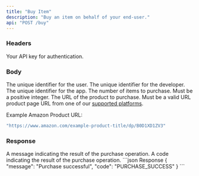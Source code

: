 ```yaml
---
title: "Buy Item"
description: "Buy an item on behalf of your end-user."
api: "POST /buy"
---
```


### Headers

<ParamField header="authorization" type="string" required>
  Your API key for authentication.
</ParamField>

### Body

<ParamField body="user_id" type="string" required>
  The unique identifier for the user.
</ParamField>

<ParamField body="developer_id" type="string" required>
  The unique identifier for the developer.
</ParamField>

<ParamField body="app_id" type="string" required>
  The unique identifier for the app.
</ParamField>

<ParamField body="quantity" type="integer" required>
  The number of items to purchase. Must be a positive integer.
</ParamField>

<ParamField body="product_url" type="string" required>
  The URL of the product to purchase. Must be a valid URL product page URL from one of our <a href="/docs/supported-platforms">supported platforms</a>.

  Example Amazon Product URL:

  ```javascript
  "https://www.amazon.com/example-product-title/dp/B0D1XD1ZV3"
  ```
</ParamField>

### Response

<ResponseField name="message" type="string">
  A message indicating the result of the purchase operation.
</ResponseField>

<ResponseField name="code" type="string">
  A code indicating the result of the purchase operation.
</ResponseField>

<ResponseExample>
  ```json Response
  {
    "message": "Purchase successful",
    "code": "PURCHASE_SUCCESS"
  }
  ```
</ResponseExample>